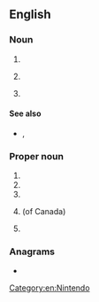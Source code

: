 {{also|nes|ness|Nes|Ness|nés|-ness|n'es|-nes}}
==English==

===Noun===
{{en-noun|~|es}}

# {{initialism of|en|night eating syndrome}}
# {{lb|en|linguistics}} {{initialism of|en|[[native]] [[English]] [[speaker]]}}
# {{lb|en|video games}} {{initialism of|en|[[w:Nintendo Entertainment System|Nintendo Entertainment System]]}}

====See also====
* {{sense|video games}} {{l|en|SNES}}, {{l|en|Nintendo}}

===Proper noun===
{{en-proper noun}}

# {{initialism of|en|{{w|News Election Service}}}}
# {{initialism of|en|{{w|National Election Studies}}}}
# {{initialism of|en|{{w|Nortel Energy Saver}}}}
# {{lb|en|Canada}} {{initialism of|en|{{w|National Employment Service}}}} (of Canada)
# {{abbreviation of|en|{{w|Autonomous Administration of North and East Syria}}}}

===Anagrams===
* {{anagrams|en|a=ens|ENS|ESN|Ens.|SEN|SNe|Sen|Sen.|ens|sen}}

[[Category:en:Nintendo]]